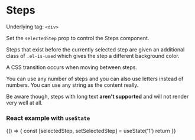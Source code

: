 
<Meta title="Steps" component={Steps} />

# Steps

Underlying tag: `<div>`

<Canvas>
  <Story name="Default Usage">
    <Steps steps={['1', '2', '3', '4', '5']} />
  </Story>
</Canvas>

<RenderHtmlMarkup component="Steps" story="Default Usage" />

<ArgsTable of={Steps} />

Set the `selectedStep` prop to control the Steps component.

Steps that exist before the currently selected step are given an additional class of `.el-is-used` which gives the step a different background color.

A CSS transition occurs when moving between steps.

<Canvas>
  <Story name="Middle item selected">
    <Steps steps={['1', '2', '3', '4', '5']} selectedStep="3" />
  </Story>
</Canvas>

<RenderHtmlMarkup component="Steps" story="Middle item selected" />

You can use any number of steps and you can also use letters instead of numbers. You can use any string as the content really.

<Canvas>
  <Story name="Last item selected">
    <Steps steps={['A', 'B', 'C', 'D']} selectedStep="D" />
  </Story>
</Canvas>

<RenderHtmlMarkup component="Steps" story="Last item selected" />

Be aware though, steps with long text **aren't supported** and will not render very well at all.

<Canvas>
  <Story name="With longer words">
    <Steps steps={['Item a', 'item B', 'ITEM C']} />
  </Story>
</Canvas>

<RenderHtmlMarkup component="Steps" story="With longer words" />

### React example with `useState`

<Canvas>
  <Story name="React example">
    {() => {
      const [selectedStep, setSelectedStep] = useState('1')
      return <Steps steps={['1', '2', '3', '4', '5']} selectedStep={selectedStep} onStepClick={setSelectedStep} />
    }}
  </Story>
</Canvas>
